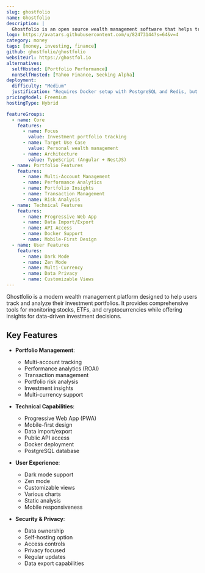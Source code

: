 ```yaml
---
slug: ghostfolio
name: Ghostfolio
description: |
  Ghostfolio is an open source wealth management software that helps track stocks, ETFs and cryptocurrencies across multiple platforms, offering portfolio insights and data-driven investment decisions.
logo: https://avatars.githubusercontent.com/u/82473144?s=64&v=4
category: money
tags: [money, investing, finance]
github: ghostfolio/ghostfolio
websiteUrl: https://ghostfol.io
alternatives:
  selfHosted: [Portfolio Performance]
  nonSelfHosted: [Yahoo Finance, Seeking Alpha]
deployment:
  difficulty: "Medium"
  justification: "Requires Docker setup with PostgreSQL and Redis, but has good documentation and Docker Compose support."
pricingModel: Freemium
hostingType: Hybrid

featureGroups:
  - name: Core
    features:
      - name: Focus
        value: Investment portfolio tracking
      - name: Target Use Case
        value: Personal wealth management
      - name: Architecture
        value: TypeScript (Angular + NestJS)
  - name: Portfolio Features
    features:
      - name: Multi-Account Management
      - name: Performance Analytics
      - name: Portfolio Insights
      - name: Transaction Management
      - name: Risk Analysis
  - name: Technical Features
    features:
      - name: Progressive Web App
      - name: Data Import/Export
      - name: API Access
      - name: Docker Support
      - name: Mobile-First Design
  - name: User Features
    features:
      - name: Dark Mode
      - name: Zen Mode
      - name: Multi-Currency
      - name: Data Privacy
      - name: Customizable Views
---
```


Ghostfolio is a modern wealth management platform designed to help users track and analyze their investment portfolios. It provides comprehensive tools for monitoring stocks, ETFs, and cryptocurrencies while offering insights for data-driven investment decisions.

## Key Features

- **Portfolio Management**:

  - Multi-account tracking
  - Performance analytics (ROAI)
  - Transaction management
  - Portfolio risk analysis
  - Investment insights
  - Multi-currency support

- **Technical Capabilities**:

  - Progressive Web App (PWA)
  - Mobile-first design
  - Data import/export
  - Public API access
  - Docker deployment
  - PostgreSQL database

- **User Experience**:

  - Dark mode support
  - Zen mode
  - Customizable views
  - Various charts
  - Static analysis
  - Mobile responsiveness

- **Security & Privacy**:
  - Data ownership
  - Self-hosting option
  - Access controls
  - Privacy focused
  - Regular updates
  - Data export capabilities
